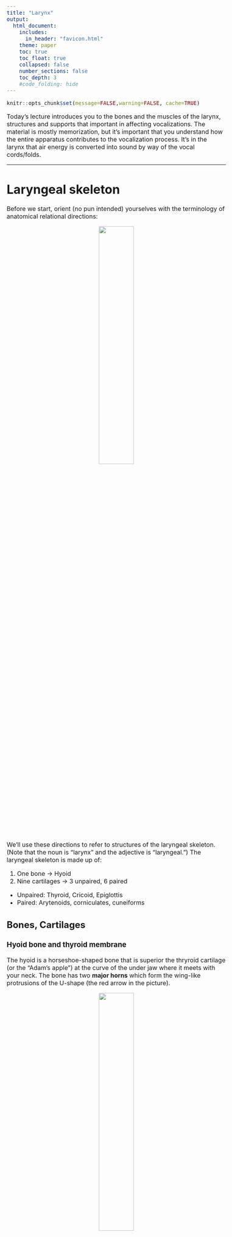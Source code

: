 ```yaml
---
title: "Larynx"
output:
  html_document:
    includes:
      in_header: "favicon.html"
    theme: paper
    toc: true
    toc_float: true
    collapsed: false
    number_sections: false
    toc_depth: 3
    #code_folding: hide
---
```

<style type="text/css">
  body{
  font-size: 12pt;
}
</style>

```r
knitr::opts_chunk$set(message=FALSE,warning=FALSE, cache=TRUE)
```

Today's lecture introduces you to the bones and the muscles of the larynx, structures and supports that important in affecting vocalizations. The material is mostly memorization, but it's important that you understand how the entire apparatus contributes to the vocalization process. It's in the larynx that air energy is converted into sound by way of the vocal cords/folds. 

----

# Laryngeal skeleton

Before we start, orient (no pun intended) yourselves with the terminology of anatomical relational directions:

<p align="center">
  <img src="images/anatomical_directions.jpg" width="40%" height="40%">
</p>
\

We'll use these directions to refer to structures of the laryngeal skeleton. (Note that the noun is "larynx" and the adjective is "laryngeal.") The laryngeal skeleton is made up of:

1. One bone $\rightarrow$ Hyoid
2. Nine cartilages $\rightarrow$ 3 unpaired, 6 paired
  + Unpaired: Thyroid, Cricoid, Epiglottis
  + Paired: Arytenoids, corniculates, cuneiforms

## Bones, Cartilages

### Hyoid bone and thyroid membrane

The hyoid is a horseshoe-shaped bone that is superior the thryroid cartilage (or the "Adam's apple") at the curve of the under jaw where it meets with your neck. The bone has two **major horns** which form the wing-like protrusions of the U-shape (the red arrow in the picture). 

<p align="center">
  <img src="images/hyoid.jpeg" width="40%" height="40%">
</p>
\

If you look closely at the picture above, there are two teeth like protrusions along the superior edge of the hyoid, called **minor horns** (blue arrow). The hyoid holds up the entire laryngeal structure with a membrane (**thyroid membrane)** that attaches to the major horns.

### Unpaired cartilages

#### Thyroid cartilage

Inferior the hyoid is the **thyroid cartilage**, which is the largest structure of the laryngeal skeleton. The thyroid cartilage is made up of two plate-like structures (*laminae*) that are joined in the front at the *thyroid angle* (the "Adam's apple"). The superior portion of the angle is v-shaped, and called the **thyroid notch**. The outer flanks (left and right laterals) of the thyroid have horn-like extensions called the **superior cornus**, which extend in a superior fashion, and the **inferior cornus** extending downwards, hence the name. The posterior portion of the thyroid is open, housing the vocal folds, which are attached to the inside of the thyroid, below the notch.

#### Cricoid cartilage

The **cricoid cartilage** is just inferior the thyroid cartilage and superior the first **tracheal ring**. The cricoid cartilage is shaped like a ring with a diameter simila to the trachea. There are several landmarks on the cricoid. The low, anterior cricoid arch provides a clearance for vocal folds that pass over that point. On the lateral surfaces of the cricoid are *articulator facets* which are the point of articulation for the inferior horns of the thyroid cartilage $\rightarrow$ the **cricothyroid joint**, which is the pivot point allowing rotation of the two structures. In between the thyroid and cricoid cartilages is the **cricothyroid membrane**, and similarly the **cricothracheal membrane** connects the cricoid to the first tracheal ring. For the most part, the names of the membranes are fairly transparent, as they are made up of the two structures being connected. 

All of these structures are pretty small! The cricoid cartilage is roughly the size of a loose ring around your little finger, and the trachea is between a 1/2" to 1" in diameter!

Check out this nice model of the [laryngeal skeleton](https://sketchfab.com/models/d777f9a0a29c4d588c2eba607e068a0a).

#### Epiglottis

The last unpaired cartilage is the **epiglottis**. This leaflike structure arises from the inner surface of the angle of the thyroid cartilage, just below the notch, attached by the *thyroepiglottic ligament*. The sides of the epiglottis are joined to the [**arytenoid cartilages**](Arytenoid cartilages) via the aryepiglottic folds. 

The epiglottis projects up beyond the larynx and above the hyoid bone and is attached to the root of the tongue. The epiglottis is attached to the hyoid bone via the hyoeppiglottic ligament. The epiglottis is covered with a mucous membrane and underneath are branches of the laryngeal nerve that conducts sensory information from the larynx.\

<p align="center">
  <img src="images/epiglottis.gif" width="50%" height="50%">
</p>
\

In rest position the epiglottis is upright, allowing air to enter the larynx. In the animation above, notice how the epiglottis folds down during swallowing, guiding food into the esophagus and not the trachea (choke).

### Paired cartilages

Three sets of cartilages come in pairs: the arytenoid, corniculates, and cuneiform cartilages. These are vitally important for phonation, as we will see. 

#### Arytenoid and corniculate cartilages

The **arytenoid cartilages** are perhaps the most important of the paired cartilages, located on the superior surface of the cricoid cartilage. They provide the mechanical structure allowing the onset and offset of vocal fold oscillation. It's easy to think of the arytenoids as being pyramidal in shape, each with four surfaces and two "processes" or extension/protrusions. 

The apex is the superior portion of the pyramid, on which rest the **corniculate cartilages**. So the corniculates sit on top of the arytenoids. The inferior surface of the arytenoids rests on the cricoid cartilage. Two processes are at opposite sides of arytenoids: the **vocal process** and the **muscular process**. The names tell you what their function is.

1. Vocal process: projects anteriorly toward the thyroid notch. The posterior portion of the vocal folds attach to the vocal process.
2. Muscular process: the point of attachment for muscles that adduct (pull in) and abduct (pull apart) the vocal folds

<p align="center">
  <img src="images/inhalation_arytenoid.gif" width="50%" height="50%">
</p>
\

<p align="center">
  <img src="images/arytenoid_processes.jpeg" width="40%" height="40%">
</p>
\

<iframe src="https://youtube.com/shorts/stYdR177L2Q?si=6sFCFJ7cfZi1hdgE" data-external= "1" > </iframe>

## Joints

The **cricothyroid joint** is the inflection point between the arytenoid and the superior portion of the cricoid. It lies between the inferior horns of the thyroid and the lateral aspect of the cricoid. These joints allow the thyroid cartilage to tilt downward toward the cricoid cartilage, or the cricoid cartilage to tilt up towards the thyroid cartilage. When the vocal fold elongate, through articulation via the cicothyroid, F~0~ is regulated. 

Here is a cool video: https://youtube.com/shorts/stYdR177L2Q?si=6sFCFJ7cfZi1hdgE

<p align="center">
  <img src="images/cricothyroid.jpeg" width="40%" height="40%">
</p>
\

The **cricoartytenoid joint** is between the base of the arytenoids and the superior surface of the posterior superior surface of the cricoid cartilage. The joint is involved in adduction and abduction of the vocal folds.

<p align="center">
  <img src="images/cricoarytenoid.jpeg" width="40%" height="40%">
</p>
\

## Valves

There are three sets of valves or openings in the larynx that regulate airflow in and out. The valves are all called folds, which are made of bundles of connective tissues and muscle fibers.

### Aryepiglottic folds

The **aryepiglottic folds** is the most superior valve in the larynx. They run from the sides of the epiglottis to the apex or superior portion of each arytenoid cartilage. They act as a sphincter (imagine a closing and widening in diameter inside a tube), contracting in a circular fashion pulling the epiglottis backwards and to close the entrance of the larynx during swallowing. 

<p align="center">
  <img src="images/aryepiglottic.jpeg" width="40%" height="40%">
</p>
\

### Ventricular folds

The **ventricular folds** are also called the *false vocal folds* and lie inferior the aryepiglottic folds and just above the true vocal folds. They close during swallowing and during effortful activities like lifting weights or childbirth. Between the false and true vocal folds is a gap called the **laryngeal ventricle** where mucous is secreted to keep the layrnx lubricated. The ventricular folds decrease the impedance and increase the amplitude of air escaping through the larynx. They (obviously) remain open during phonation (oscillation of true vocal folds).

### True vocal folds

When we refer to "vocal folds" we're actually talking about the **true vocal folds**, the terms are interchangeable. The tru nature of the vocal folds are very complex and beyond the scope of this course. They're made of many layers of muscle, and mucous membranes. The **thyroarytenoid muscle** forms the main mass of the vocal folds. The structure and biomechanics of the true vocal folds arise from the the activation of the various joints they are connected to as well as the layers of varying stiffnes of the folds themselves. All of these variables combine to give rise to an individual's unique "voice." 

<p align="center">
<iframe width="560" height="315" src="https://www.youtube.com/watch?v=v9Wdf-RwLcs" title="YouTube video player" frameborder="0" allow="accelerometer; autoplay; clipboard-write; encrypted-media; gyroscope; picture-in-picture" allowfullscreen></iframe>
</p>
